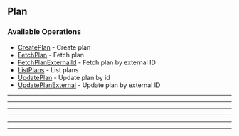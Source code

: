 
## Plan

### Available Operations

* [CreatePlan](/resources/plan/create_plan) - Create plan
* [FetchPlan](/resources/plan/fetch_plan) - Fetch plan
* [FetchPlanExternalId](/resources/plan/fetch_plan_external_id) - Fetch plan by external ID
* [ListPlans](/resources/plan/list_plans) - List plans
* [UpdatePlan](/resources/plan/update_plan) - Update plan by id
* [UpdatePlanExternal](/resources/plan/update_plan_external) - Update plan by external ID

---
<CreatePlan />

---
<FetchPlan />

---
<FetchPlanExternalId />

---
<ListPlans />

---
<UpdatePlan />

---
<UpdatePlanExternal />
